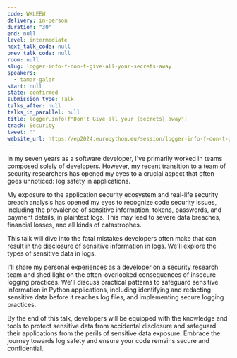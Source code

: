```yaml
---
code: WKLEEW
delivery: in-person
duration: "30"
end: null
level: intermediate
next_talk_code: null
prev_talk_code: null
room: null
slug: logger-info-f-don-t-give-all-your-secrets-away
speakers:
  - tamar-galer
start: null
state: confirmed
submission_type: Talk
talks_after: null
talks_in_parallel: null
title: logger.info(f"Don't Give all your {secrets} away")
track: Security
tweet: ""
website_url: https://ep2024.europython.eu/session/logger-info-f-don-t-give-all-your-secrets-away
---
```


In my seven years as a software developer, I've primarily worked in teams
composed solely of developers. However, my recent transition to a team of
security researchers has opened my eyes to a crucial aspect that often goes
unnoticed: log safety in applications.

My exposure to the application security ecosystem and real-life security breach
analysis has opened my eyes to recognize code security issues, including the
prevalence of sensitive information, tokens, passwords, and payment details, in
plaintext logs. This may lead to severe data breaches, financial losses, and all
kinds of catastrophes.

This talk will dive into the fatal mistakes developers often make that can
result in the disclosure of sensitive information in logs. We'll explore the
types of sensitive data in logs.

I'll share my personal experiences as a developer on a security research team
and shed light on the often-overlooked consequences of insecure logging
practices. We'll discuss practical patterns to safeguard sensitive information
in Python applications, including identifying and redacting sensitive data
before it reaches log files, and implementing secure logging practices.

By the end of this talk, developers will be equipped with the knowledge and
tools to protect sensitive data from accidental disclosure and safeguard their
applications from the perils of sensitive data exposure. Embrace the journey
towards log safety and ensure your code remains secure and confidential.

